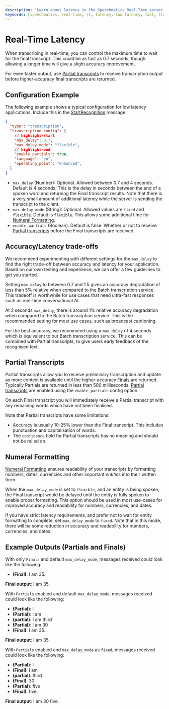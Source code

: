 ```yaml
---
description: 'Learn about latency in the Speechmatics Real-Time server'
keywords: [speechmatics, real-time, rt, latency, low latency, fast, transcription, speech recognition, asr]
---
```


# Real-Time Latency

When transcribing in real-time, you can control the maximum time to wait for the final transcript. This could be as fast as 0.7 seconds, though allowing a longer time will give a slight accuracy improvement. 

For even faster output, use [Partial transcripts](#partial-transcripts) to receive transcription output before higher-accuracy final transcripts are returned.

## Configuration Example
The following example shows a typical configuration for low latency applications. Include this in the [StartRecognition](/api-ref/realtime-transcription-websocket#startrecognition) message.

```json
{
  "type": "transcription",
  "transcription_config": {
    // highlight-start
    "max_delay": 0.7,
    "max_delay_mode": "flexible",
    // highlight-end
    "enable_partials": true,
    "language": "en",
    "operating_point": "enhanced",
  }
}
```

- `max_delay` (Number): Optional. Allowed between 0.7 and 4 seconds. Default is 4 seconds. This is the delay in seconds between the end of a spoken word and returning the Final transcript results. Note that there is a very small amount of additional latency while the server is sending the transcript to the client.
- `max_delay_mode` (String): Optional. Allowed values are `fixed` and `flexible`. Default is `flexible`. This allows some additional time for [Numeral Formatting](#numeral-formatting).
- `enable_partials` (Boolean): Default is false. Whether or not to receive [Partial transcripts](#partial-transcripts) before the Final transcripts are received.

## Accuracy/Latency trade-offs

We recommend experimenting with different settings for the `max_delay` to find the right trade-off between accuracy and latency for your application. Based on our own testing and experience, we can offer a few guidelines to get you started.

Setting `max_delay` to between 0.7 and 1.5 gives an accuracy degradation of less than 5% relative when compared to the Batch transcription service. This tradeoff is worthwhile for use cases that need ultra-fast responses such as real-time conversational AI.

At 2 seconds `max_delay`, there is around 1% relative accuracy degradation when compared to the Batch transcription service. This is the recommended setting for most use cases, such as broadcast captioning.

For the best accuracy, we recommend using a `max_delay` of 4 seconds which is equivalent to our Batch transcription service. This can be combined with Partial transcripts, to give users early feedback of the recognised text.

## Partial Transcripts

Partial transcripts allow you to receive preliminary transcription and update as more context is available until the higher-accuracy [Finals](/api-ref/realtime-transcription-websocket#addtranscript) are returned. Typically Partials are returned in less than 500 milliseconds. [Partial transcripts](/api-ref/realtime-transcription-websocket.mdx#addpartialtranscript) are enabled using the `enable_partials` config option. 

On each Final transcript you will immediately receive a Partial transcript with any remaining words which have not been finalised.

Note that Partial transcripts have some limitations:
- Accuracy is usually 10-25% lower than the Final transcript. This includes punctuation and capitalisation of words.
- The `confidence` field for Partial transcripts has no meaning and should not be relied on.

## Numeral Formatting

[Numeral Formatting](/speech-to-text/output-enhancements/numeral-formatting) ensures readability of your transcripts by formatting numbers, dates, currencies and other important _entities_ into their written form.

When the `max_delay_mode` is set to `flexible`, and an entity is being spoken, the Final transcript would be delayed until the entity is fully spoken to enable proper formatting. This option should be used in most use-cases for improved accuracy and readability for numbers, currencies, and dates. 

If you have strict latency requirements, and prefer not to wait for entity formatting to complete, set `max_delay_mode` to `fixed`. Note that in this mode, there will be some reduction in accuracy and readability for numbers, currencies, and dates.

## Example Outputs (Partials and Finals)
With only `Finals` and default `max_delay_mode`, messages received could look like the following:

- **(Final)**: I am 35.

**Final output**: I am 35.

With `Partials` enabled and default `max_delay_mode`, messages received could look like the following:

- **(Partial)**: I
- **(Partial)**: I am
- **(partial)**: I am third
- **(Partial)**: I am 30
- **(Final)**: I am 35.

**Final output**: I am 35.

With `Partials` enabled and `max_delay_mode` as `fixed`, messages received could look like the following:

- **(Partial)**: I
- **(Final)**: I am
- **(partial)**: third
- **(Final)**: 30
- **(Partial)**: five
- **(Final)**: five.

**Final output**: I am 30 five.